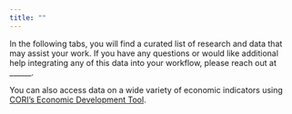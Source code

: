 ```yaml
---
title: ""
---
```


In the following tabs, you will find a curated list of research and data that may assist your work.  If you have any questions or would like additional help integrating any of this data into your workflow, please reach out at ______.

You can also access data on a wide variety of economic indicators using [CORI's Economic Development Tool](https://erc-tool.ruralinnovation.us/){.external target="_blank"}.
